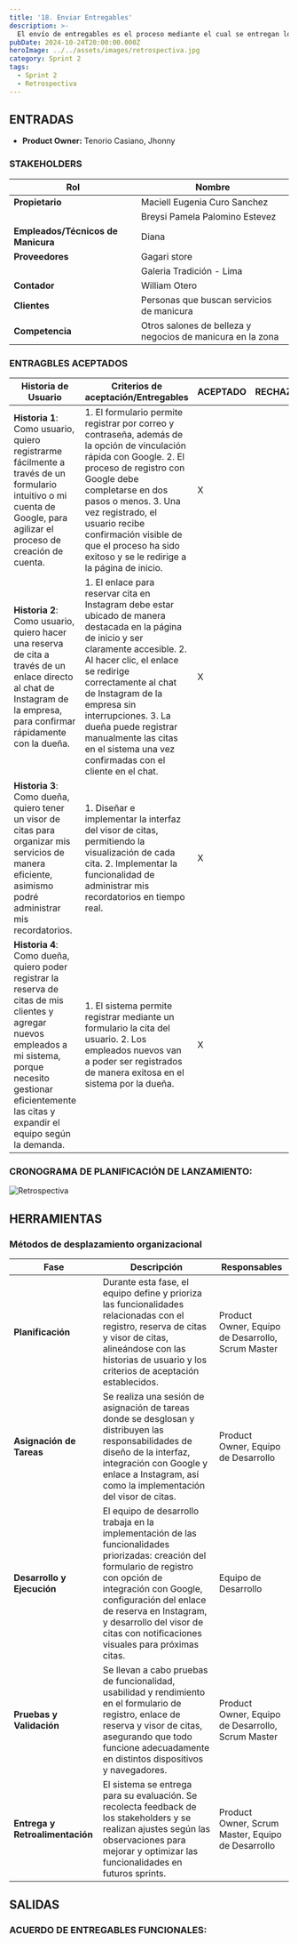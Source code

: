 ```yaml
---
title: '18. Enviar Entregables'
description: >-
  El envío de entregables es el proceso mediante el cual se entregan los productos, funcionalidades o resultados desarrollados durante un sprint a los stakeholders para su revisión, validación y retroalimentación, asegurando que el trabajo cumpla con los criterios establecidos.
pubDate: 2024-10-24T20:00:00.000Z
heroImage: ../../assets/images/retrospectiva.jpg
category: Sprint 2
tags:
  - Sprint 2
  - Retrospectiva
---
```


## ENTRADAS
- **Product Owner:** Tenorio Casiano, Jhonny

### STAKEHOLDERS

| **Rol**                     | **Nombre**                                 |
|-----------------------------|--------------------------------------------|
| **Propietario**              | Maciell Eugenia Curo Sanchez               |
|                             | Breysi Pamela Palomino Estevez             |
| **Empleados/Técnicos de Manicura** | Diana                                    |
| **Proveedores**              | Gagari store                              |
|                             | Galeria Tradición - Lima                  |
| **Contador**                 | William Otero                             |
| **Clientes**                 | Personas que buscan servicios de manicura |
| **Competencia**              | Otros salones de belleza y negocios de manicura en la zona |

### ENTRAGBLES ACEPTADOS

| **Historia de Usuario**                                                                 | **Criterios de aceptación/Entregables**                                                                                             | **ACEPTADO** | **RECHAZADO** |
|------------------------------------------------------------------------------------------|-------------------------------------------------------------------------------------------------------------------------------------|--------------|---------------|
| **Historia 1**: Como usuario, quiero registrarme fácilmente a través de un formulario intuitivo o mi cuenta de Google, para agilizar el proceso de creación de cuenta. | 1. El formulario permite registrar por correo y contraseña, además de la opción de vinculación rápida con Google.  2. El proceso de registro con Google debe completarse en dos pasos o menos.  3. Una vez registrado, el usuario recibe confirmación visible de que el proceso ha sido exitoso y se le redirige a la página de inicio. | X            |               |
| **Historia 2**: Como usuario, quiero hacer una reserva de cita a través de un enlace directo al chat de Instagram de la empresa, para confirmar rápidamente con la dueña. | 1. El enlace para reservar cita en Instagram debe estar ubicado de manera destacada en la página de inicio y ser claramente accesible. 2. Al hacer clic, el enlace se redirige correctamente al chat de Instagram de la empresa sin interrupciones. 3. La dueña puede registrar manualmente las citas en el sistema una vez confirmadas con el cliente en el chat. | X            |               |
| **Historia 3**: Como dueña, quiero tener un visor de citas para organizar mis servicios de manera eficiente, asimismo podré administrar mis recordatorios. | 1. Diseñar e implementar la interfaz del visor de citas, permitiendo la visualización de cada cita.  2. Implementar la funcionalidad de administrar mis recordatorios en tiempo real. | X            |               |
| **Historia 4**: Como dueña, quiero poder registrar la reserva de citas de mis clientes y agregar nuevos empleados a mi sistema, porque necesito gestionar eficientemente las citas y expandir el equipo según la demanda. | 1. El sistema permite registrar mediante un formulario la cita del usuario.  2. Los empleados nuevos van a poder ser registrados de manera exitosa en el sistema por la dueña. | X            |               |

### CRONOGRAMA DE PLANIFICACIÓN DE LANZAMIENTO:

![Retrospectiva](../../assets/images/duracion2.jpeg)

## HERRAMIENTAS

### Métodos de desplazamiento organizacional

| **Fase**               | **Descripción**                                                                                                                                                                      | **Responsables**                              |
|------------------------|--------------------------------------------------------------------------------------------------------------------------------------------------------------------------------------|-----------------------------------------------|
| **Planificación**       | Durante esta fase, el equipo define y prioriza las funcionalidades relacionadas con el registro, reserva de citas y visor de citas, alineándose con las historias de usuario y los criterios de aceptación establecidos. | Product Owner, Equipo de Desarrollo, Scrum Master |
| **Asignación de Tareas**| Se realiza una sesión de asignación de tareas donde se desglosan y distribuyen las responsabilidades de diseño de la interfaz, integración con Google y enlace a Instagram, así como la implementación del visor de citas. | Product Owner, Equipo de Desarrollo            |
| **Desarrollo y Ejecución** | El equipo de desarrollo trabaja en la implementación de las funcionalidades priorizadas: creación del formulario de registro con opción de integración con Google, configuración del enlace de reserva en Instagram, y desarrollo del visor de citas con notificaciones visuales para próximas citas. | Equipo de Desarrollo                          |
| **Pruebas y Validación**| Se llevan a cabo pruebas de funcionalidad, usabilidad y rendimiento en el formulario de registro, enlace de reserva y visor de citas, asegurando que todo funcione adecuadamente en distintos dispositivos y navegadores. | Product Owner, Equipo de Desarrollo, Scrum Master |
| **Entrega y Retroalimentación** | El sistema se entrega para su evaluación. Se recolecta feedback de los stakeholders y se realizan ajustes según las observaciones para mejorar y optimizar las funcionalidades en futuros sprints. | Product Owner, Scrum Master, Equipo de Desarrollo |

## SALIDAS

### ACUERDO DE ENTREGABLES FUNCIONALES: